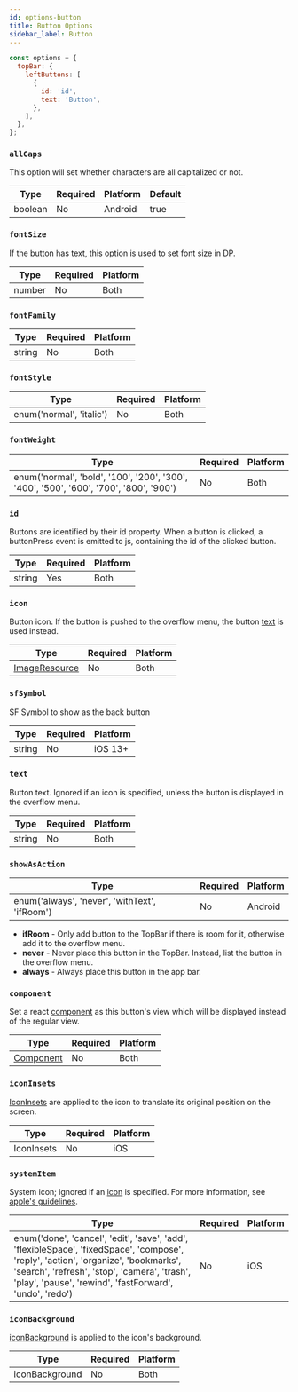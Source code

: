 ```yaml
---
id: options-button
title: Button Options
sidebar_label: Button
---
```


```js
const options = {
  topBar: {
    leftButtons: [
      {
        id: 'id',
        text: 'Button',
      },
    ],
  },
};
```

### `allCaps`

This option will set whether characters are all capitalized or not.

| Type    | Required | Platform | Default |
| ------- | -------- | -------- | ------- |
| boolean | No       | Android  | true    |

### `fontSize`

If the button has text, this option is used to set font size in DP.

| Type   | Required | Platform |
| ------ | -------- | -------- |
| number | No       | Both     |

### `fontFamily`

| Type   | Required | Platform |
| ------ | -------- | -------- |
| string | No       | Both     |

### `fontStyle`

| Type                     | Required | Platform |
| ------------------------ | -------- | -------- |
| enum('normal', 'italic') | No       | Both     |

### `fontWeight`

| Type                                                                                  | Required | Platform |
| ------------------------------------------------------------------------------------- | -------- | -------- |
| enum('normal', 'bold', '100', '200', '300', '400', '500', '600', '700', '800', '900') | No       | Both     |

### `id`

Buttons are identified by their id property. When a button is clicked, a buttonPress event is emitted to js, containing the id of the clicked button.

| Type   | Required | Platform |
| ------ | -------- | -------- |
| string | Yes      | Both     |

### `icon`

Button icon. If the button is pushed to the overflow menu, the button [text](#text) is used instead.

| Type                                       | Required | Platform |
| ------------------------------------------ | -------- | -------- |
| [ImageResource](options-imageResource.mdx) | No       | Both     |

### `sfSymbol`

SF Symbol to show as the back button

| Type   | Required | Platform |
| ------ | -------- | -------- |
| string | No       | iOS 13+  |

### `text`

Button text. Ignored if an icon is specified, unless the button is displayed in the overflow menu.

| Type   | Required | Platform |
| ------ | -------- | -------- |
| string | No       | Both     |

### `showAsAction`

| Type                                          | Required | Platform |
| --------------------------------------------- | -------- | -------- |
| enum('always', 'never', 'withText', 'ifRoom') | No       | Android  |

- **ifRoom** - Only add button to the TopBar if there is room for it, otherwise add it to the overflow menu.
- **never** - Never place this button in the TopBar. Instead, list the button in the overflow menu.
- **always** - Always place this button in the app bar.

### `component`

Set a react [component](layout-component.mdx) as this button's view which will be displayed instead of the regular view.

| Type                              | Required | Platform |
| --------------------------------- | -------- | -------- |
| [Component](layout-component.mdx) | No       | Both     |

### `iconInsets`

[IconInsets](options-iconInsets.mdx) are applied to the icon to translate its original position on the screen.

| Type       | Required | Platform |
| ---------- | -------- | -------- |
| IconInsets | No       | iOS      |

### `systemItem`

System icon; ignored if an [icon](#icon-number) is specified. For more information, see [apple's guidelines](https://developer.apple.com/design/human-interface-guidelines/ios/icons-and-images/system-icons/).

| Type                                                                                                                                                                                                                                          | Required | Platform |
| --------------------------------------------------------------------------------------------------------------------------------------------------------------------------------------------------------------------------------------------- | -------- | -------- |
| enum('done', 'cancel', 'edit', 'save', 'add', 'flexibleSpace', 'fixedSpace', 'compose', 'reply', 'action', 'organize', 'bookmarks', 'search', 'refresh', 'stop', 'camera', 'trash', 'play', 'pause', 'rewind', 'fastForward', 'undo', 'redo') | No       | iOS      |

### `iconBackground`

[iconBackground](options-iconBackground.mdx) is applied to the icon's background.

| Type           | Required | Platform |
| -------------- | -------- | -------- |
| iconBackground | No       | Both     |

